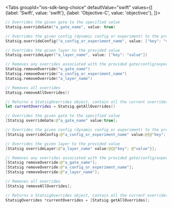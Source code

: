 
<Tabs
  groupId="ios-sdk-lang-choice"
  defaultValue="swift"
  values={[
    {label: 'Swift', value: 'swift'},
    {label: 'Objective-C', value: 'objectivec'},
  ]}>
  <TabItem value="swift">

```swift
// Overrides the given gate to the specified value
Statsig.overrideGate("a_gate_name", value: true)

// Overrides the given config (dynamic config or experiment) to the provided value
Statsig.overrideConfig("a_config_or_experiment_name", value: ["key": "value"])

// Overrides the given layer to the provided value
Statsig.overrideLayer("a_layer_name", value: ["key": "value"])

// Removes any overrides associated with the provided gate/config/experiment/layer name
Statsig.removeOverride("a_gate_name")
Statsig.removeOverride("a_config_or_experiment_name")
Statsig.removeOverride("a_layer_name")

// Removes all overrides
Statsig.removeAllOverrides()

// Returns a StatsigOverrides object, contain all the current overrides
let currentOverrides = Statsig.getAllOverrides()
```

  </TabItem>
  <TabItem value="objectivec">

```swift
// Overrides the given gate to the specified value
[Statsig overrideGate:@"a_gate_name" value:true];

// Overrides the given config (dynamic config or experiment) to the provided value
[Statsig overrideConfig:@"a_config_or_experiment_name" value:@{@"key": @"value"}];

// Overrides the given layer to the provided value
[Statsig overrideLayer:@"a_layer_name" value:@{@"key": @"value"}];

// Removes any overrides associated with the provided gate/config/experiment/layer name
[Statsig removeOverride:@"a_gate_name"];
[Statsig removeOverride:@"a_config_or_experiment_name"];
[Statsig removeOverride:@"a_layer_name"];

// Removes all overrides
[Statsig removeAllOverrides];

// Returns a StatsigOverrides object, contain all the current overrides
StatsigOverrides *currentOverrides = [Statsig getAllOverrides];
```

  </TabItem>
</Tabs>
